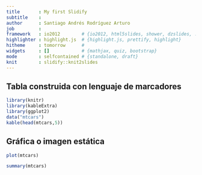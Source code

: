 ```yaml
---
title       : My first Slidify
subtitle    : 
author      : Santiago Andrés Rodríguez Arturo  
job         : 
framework   : io2012        # {io2012, html5slides, shower, dzslides, ...}
highlighter : highlight.js  # {highlight.js, prettify, highlight}
hitheme     : tomorrow      # 
widgets     : []            # {mathjax, quiz, bootstrap}
mode        : selfcontained # {standalone, draft}
knit        : slidify::knit2slides
---
```


## Tabla construida con lenguaje de marcadores 

```r
library(knitr)
library(kableExtra)
library(ggplot2)
data("mtcars")
kable(head(mtcars,5))

```
## Gráfica o imagen estática  
```r
plot(mtcars)
```
```r
summary(mtcars)
```
